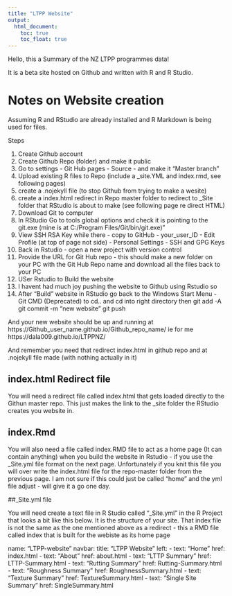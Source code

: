 ```yaml
---
title: "LTPP Website"
output:
  html_document:
    toc: true
    toc_float: true
---
```


Hello, this a Summary of the NZ LTPP programmes data!

It is a beta site hosted on Github and written with R and R Studio.  


# Notes on Website creation

Assuming R and RStudio are already installed and R Markdown is being used for files.

Steps

(@) Create Github account
(@) Create Github Repo (folder) and make it public
(@) Go to settings - Git Hub pages - Source - and make it "Master branch"
(@) Upload existing R files to Repo (include a _site.YML and index.rmd, see following pages)
(@) create a .nojekyll file (to stop Github from trying to make a wesite)
(@) create a index.html redirect in Repo master folder to redirect to _Site folder that RStudio is about to make (see following page re direct HTML)
(@) Download Git to computer
(@) In RStudio Go to tools global options and check it is pointing to the git.exe (mine is at C:/Program Files/Git/bin/git.exe)"
(@) View SSH RSA Key while there - copy to GitHub - your_user_ID - Edit Profile (at top of page not side) - Personal Settings - SSH and GPG Keys
(@) Back in Rstudio - open a new project with version control 
(@) Provide the URL for Git Hub repo - this should make a new folder on your PC with the Git Hub Repo name and download all the files back to your PC
(@) USer Rstudio to Build the website
(@) I havent had much joy pushing the website to Github using Rstudio so 
(@) After "Build" website in RStudio go back to the Windows Start Menu - Git CMD (Deprecated) to cd.. and cd into right directory then
git add -A
git commit -m "new website"
git push

And your new website should be up and running at 
https://Github_user_name.github.io/Github_repo_name/
ie for me 
https://dala009.github.io/LTPPNZ/


And remember you need that redirect index.html in github repo 
and at .nojekyll file made (with nothing actually in it)




## index.html Redirect file 

You will need a redirect file called index.html that gets loaded directly to the Githun master repo.  This just makes the link to the _site folder the RStudio creates you website in.   

<html>

<head>

<title>Redirecting to LTPP Data site</title>

<meta http-equiv="refresh" content="1; URL=https://dala009.github.io/LTPPNZ/_site">

<meta name="keywords" content="automatic redirection">

</head>


## index.Rmd

You will also need a file called index.RMD file to act as a home page (It can contain anything)  when you build the website in Rstudio - if you use the _Site.yml file format on the next page.  Unfortunately if you knit this file you will over write the index.html file for the repo-master folder from the previous page.  I am not sure if this could just be called "home" and the yml file adjust - will give it a go one day.    


##_Site.yml file

You will need create a text file in R Studio called "_Site.yml" in the R Project that looks a bit like this below.  It is the structure of your site. 
That index file is not the same as the one mentioned above as a redirect - this a RMD file called index that is built for the webiste as its home page

name: "LTPP-website"
navbar:
  title: "LTPP Website"
  left:
    - text: "Home"
      href: index.html
    - text: "About"
      href: about.html
    - text: "LTTP Summary"
      href: LTTP-Summary.html
    - text: "Rutting Summary"
      href: Rutting-Summary.html
    - text: "Roughness Summary"
      href: RoughnessSummary.html
    - text: "Texture Summary"
      href: TextureSummary.html
    - text: "Single Site Summary"
      href: SingleSummary.html      


